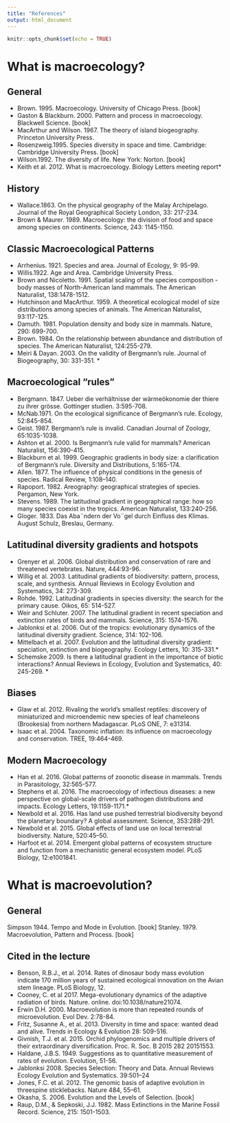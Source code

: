 ```yaml
---
title: "References"
output: html_document
---
```


```r
knitr::opts_chunk$set(echo = TRUE)
```

# What is macroecology?

## General
* Brown. 1995. Macroecology. University of Chicago Press. [book]
* Gaston & Blackburn. 2000. Pattern and process in macroecology. Blackwell Science. [book]
* MacArthur and Wilson.  1967. The theory of island biogeography. Princeton University Press.
* Rosenzweig.1995. Species diversity in space and time. Cambridge: Cambridge University Press. [book]
* Wilson.1992. The diversity of life. New York: Norton.  [book]
* Keith et al. 2012. What is macroecology. Biology Letters meeting report*

## History
* Wallace.1863. On the physical geography of the Malay Archipelago. Journal of the Royal Geographical Society London, 33: 217-234.
* Brown & Maurer. 1989. Macroecology: the division of food and space among species on continents. Science, 243: 1145-1150.

## Classic Macroecological Patterns
* Arrhenius. 1921. Species and area. Journal of Ecology, 9: 95-99.
* Willis.1922. Age and Area. Cambridge University Press.
* Brown and Nicoletto. 1991. Spatial scaling of the species composition - body masses of North-American land mammals. The American Naturalist, 138:1478-1512.
* Hutchinson and MacArthur. 1959. A theoretical ecological model of size distributions among species of animals. The American Naturalist, 93:117-125.
* Damuth. 1981.  Population density and body size in mammals. Nature, 290: 699-700.
* Brown. 1984. On the relationship between abundance and distribution of species. The American Naturalist, 124:255-279.
* Meiri & Dayan. 2003. On the validity of Bergmann’s rule. Journal of Biogeography, 30: 331-351. *

## Macroecological "rules"
* Bergmann. 1847. Ueber die verhältnisse der wärmeökonomie der thiere zu ihrer grösse. Gottinger studien. 3:595-708.
* McNab.1971. On the ecological significance of Bergmann's rule. Ecology, 52:845-854.
* Geist. 1987. Bergmann's rule is invalid. Canadian Journal of Zoology, 65:1035-1038.
* Ashton et al. 2000. Is Bergmann's rule valid for mammals? American Naturalist, 156:390-415.
* Blackburn et al. 1999. Geographic gradients in body size: a clarification of Bergmann's rule. Diversity and Distributions, 5:165-174.
* Allen. 1877. The influence of physical conditions in the genesis of species. Radical Review, 1:108–140.
* Rapoport. 1982. Areography: geographical strategies of species. Pergamon, New York. 
* Stevens. 1989. The latitudinal gradient in geographical range: how so many species coexist in the tropics. American Naturalist, 133:240-256.
* Gloger. 1833. Das Aba¨ndern der Vo¨gel durch Einfluss des Klimas. August Schulz, Breslau, Germany.

## Latitudinal diversity gradients and hotspots
* Grenyer et al. 2006. Global distribution and conservation of rare and threatened vertebrates. Nature, 444:93-96.
* Willig et al. 2003. Latitudinal gradients of biodiversity: pattern, process, scale, and synthesis.  Annual Reviews in Ecology Evolution and Systematics, 34: 273-309.
* Rohde. 1992. Latitudinal gradients in species diversity: the search for the primary cause. Oikos, 65: 514-527.
* Weir and Schluter. 2007. The latitudinal gradient in recent speciation and extinction rates of birds and mammals. Science, 315: 1574-1576.
* Jablonksi et al. 2006. Out of the tropics: evolutionary dynamics of the latitudinal diversity gradient. Science, 314: 102-106.
* Mittelbach et al. 2007. Evolution and the latitudinal diversity gradient: speciation, extinction and biogeography. Ecology Letters, 10: 315-331.*
* Schemske 2009. Is there a latitudinal gradient in the importance of biotic interactions? Annual Reviews in Ecology, Evolution and Systematics, 40: 245-269. *

## Biases
* Glaw et al. 2012. Rivaling the world's smallest reptiles: discovery of miniaturized and microendemic new species of leaf chameleons (Brookesia) from northern Madagascar. PLoS ONE, 7: e31314. 
* Isaac et al. 2004. Taxonomic inflation: its influence on macroecology and conservation. TREE, 19:464-469.

## Modern Macroecology
* Han et al. 2016. Global patterns of zoonotic disease in mammals. Trends in Parasitology, 32:565-577.  
* Stephens et al. 2016. The macroecology of infectious diseases: a new perspective on global-scale drivers of pathogen distributions and impacts. Ecology Letters, 19:1159-1171.*
* Newbold et al. 2016. Has land use pushed terrestrial biodiversity beyond the planetary boundary? A global assessment. Science, 353:288-291. 
* Newbold et al. 2015. Global effects of land use on local terrestrial biodiversity. Nature, 520:45–50.
* Harfoot et al. 2014. Emergent global patterns of ecosystem structure and function from a mechanistic general ecosystem model. PLoS Biology, 12:e1001841.

# What is macroevolution?

## General
Simpson 1944. Tempo and Mode in Evolution. [book]
Stanley. 1979. Macroevolution, Pattern and Process.  [book]


## Cited in the lecture
* Benson, R.B.J., et al. 2014. Rates of dinosaur body mass evolution indicate 170 million years of sustained ecological innovation on the Avian stem lineage. PLoS Biology, 12.
* Cooney,	C. et al 2017. Mega-evolutionary dynamics of the adaptive radiation of birds. Nature. online. doi:10.1038/nature21074.
* Erwin D.H. 2000. Macroevolution is more than repeated rounds of microevolution. Evol Dev. 2:78-84.
* Fritz, Susanne A., et al. 2013. Diversity in time and space: wanted dead and alive. Trends in Ecology & Evolution 28: 509-516.
* Givnish, T.J. et al. 2015. Orchid phylogenomics and multiple drivers of their extraordinary diversification. Proc. R. Soc. B 2015 282 20151553.
* Haldane, J.B.S. 1949. Suggestions as to quantitative measurement of rates of evolution. Evolution, 51-56.
* Jablonksi 2008. Species Selection: Theory and Data. Annual Reviews Ecology Evolution and Systematics. 39:501–24
* Jones, F.C. et al. 2012. The genomic basis of adaptive evolution in threespine sticklebacks. Nature 484, 55–61.
* Okasha, S. 2006. Evolution and the Levels of Selection. [book]
* Raup, D.M., & Sepkoski, J.J. 1982. Mass Extinctions in the Marine Fossil Record. Science, 215: 1501-1503.






